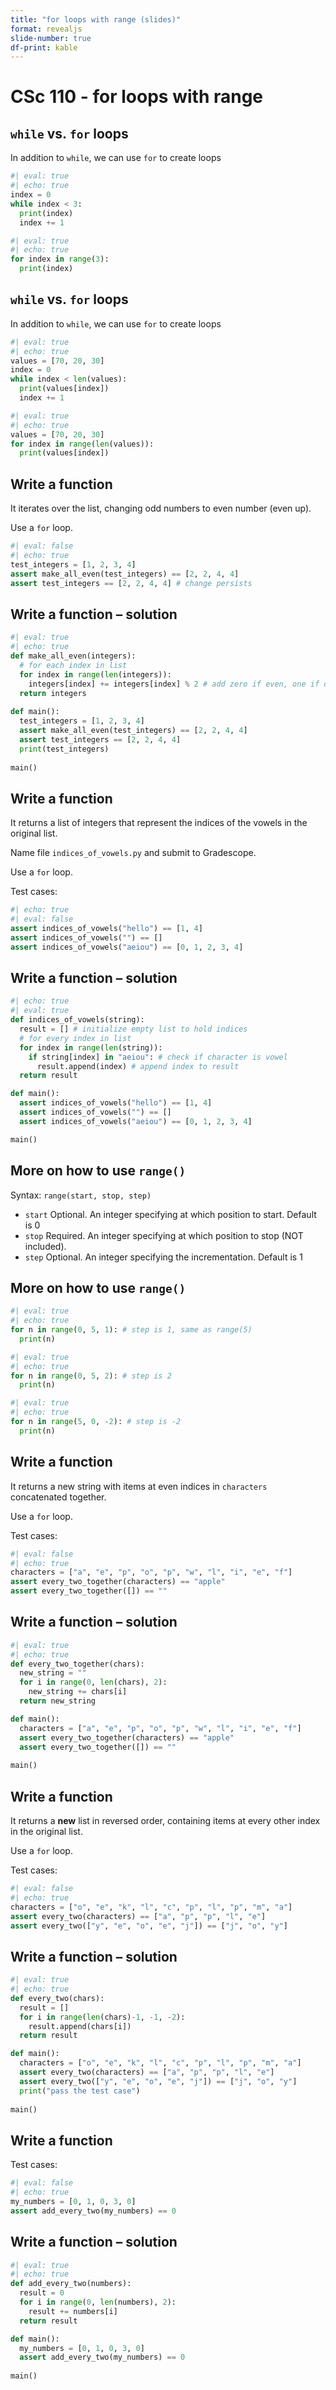 ```yaml
---
title: "for loops with range (slides)"
format: revealjs
slide-number: true
df-print: kable
---
```


# CSc 110 - for loops with range

## `while` vs. `for` loops

In addition to `while`, we can use `for` to create loops
```python
#| eval: true
#| echo: true
index = 0
while index < 3:
  print(index)
  index += 1
```

```python
#| eval: true
#| echo: true
for index in range(3):
  print(index)
```

## `while` vs. `for` loops

In addition to `while`, we can use `for` to create loops

```python
#| eval: true
#| echo: true
values = [70, 20, 30]
index = 0
while index < len(values):
  print(values[index])
  index += 1
```

```python
#| eval: true
#| echo: true
values = [70, 20, 30]
for index in range(len(values)):
  print(values[index])
```

## Write a function

It iterates over the list, changing odd numbers to even number (even up). 

Use a `for` loop.

```python
#| eval: false
#| echo: true 
test_integers = [1, 2, 3, 4]
assert make_all_even(test_integers) == [2, 2, 4, 4]
assert test_integers == [2, 2, 4, 4] # change persists
```


## Write a function -- solution

```python
#| eval: true
#| echo: true
def make_all_even(integers):
  # for each index in list
  for index in range(len(integers)):
    integers[index] += integers[index] % 2 # add zero if even, one if odd
  return integers
      
def main():
  test_integers = [1, 2, 3, 4]
  assert make_all_even(test_integers) == [2, 2, 4, 4]
  assert test_integers == [2, 2, 4, 4]
  print(test_integers) 
  
main()
```

## Write a function

It returns a list of integers that represent the indices of the vowels in the original list.

Name file `indices_of_vowels.py` and submit to Gradescope. 

Use a `for` loop.

Test cases:

```python
#| echo: true
#| eval: false
assert indices_of_vowels("hello") == [1, 4]
assert indices_of_vowels("") == []
assert indices_of_vowels("aeiou") == [0, 1, 2, 3, 4]
```

## Write a function -- solution

```python
#| echo: true
#| eval: true
def indices_of_vowels(string):
  result = [] # initialize empty list to hold indices
  # for every index in list
  for index in range(len(string)):
    if string[index] in "aeiou": # check if character is vowel
      result.append(index) # append index to result
  return result

def main():
  assert indices_of_vowels("hello") == [1, 4]
  assert indices_of_vowels("") == []
  assert indices_of_vowels("aeiou") == [0, 1, 2, 3, 4]

main()
```


## More on how to use `range()`

Syntax: `range(start, stop, step)`

-   `start` Optional. An integer specifying at which position to start. Default is 0
-   `stop` Required. An integer specifying at which position to stop (NOT included).
-   `step` Optional. An integer specifying the incrementation. Default is 1

## More on how to use `range()`

```python
#| eval: true
#| echo: true
for n in range(0, 5, 1): # step is 1, same as range(5)
  print(n)
```

```python
#| eval: true
#| echo: true
for n in range(0, 5, 2): # step is 2
  print(n)
```

```python
#| eval: true
#| echo: true
for n in range(5, 0, -2): # step is -2
  print(n)
```
## Write a function

It returns a new string with items at even indices in `characters` concatenated together.

Use a `for` loop.

Test cases:

```python
#| eval: false
#| echo: true
characters = ["a", "e", "p", "o", "p", "w", "l", "i", "e", "f"]
assert every_two_together(characters) == "apple"
assert every_two_together([]) == ""
```

## Write a function -- solution


```python
#| eval: true
#| echo: true
def every_two_together(chars):
  new_string = ""
  for i in range(0, len(chars), 2):
    new_string += chars[i]
  return new_string

def main():
  characters = ["a", "e", "p", "o", "p", "w", "l", "i", "e", "f"]
  assert every_two_together(characters) == "apple"
  assert every_two_together([]) == ""
  
main()
```


## Write a function

It returns a **new**  list in reversed order, containing items at every other index in the original list.

Use a `for` loop.

Test cases:

```python
#| eval: false
#| echo: true
characters = ["o", "e", "k", "l", "c", "p", "l", "p", "m", "a"]
assert every_two(characters) == ["a", "p", "p", "l", "e"]
assert every_two(["y", "e", "o", "e", "j"]) == ["j", "o", "y"]
```

## Write a function -- solution

```python
#| eval: true
#| echo: true
def every_two(chars):
  result = []
  for i in range(len(chars)-1, -1, -2):
    result.append(chars[i])
  return result

def main():
  characters = ["o", "e", "k", "l", "c", "p", "l", "p", "m", "a"]
  assert every_two(characters) == ["a", "p", "p", "l", "e"]
  assert every_two(["y", "e", "o", "e", "j"]) == ["j", "o", "y"]
  print("pass the test case")
  
main()
```

## Write a function

Test cases:

```python
#| eval: false
#| echo: true
my_numbers = [0, 1, 0, 3, 0]
assert add_every_two(my_numbers) == 0
```

## Write a function -- solution

```python
#| eval: true
#| echo: true
def add_every_two(numbers):
  result = 0
  for i in range(0, len(numbers), 2):
    result += numbers[i]
  return result

def main():
  my_numbers = [0, 1, 0, 3, 0]
  assert add_every_two(my_numbers) == 0
  
main()
```